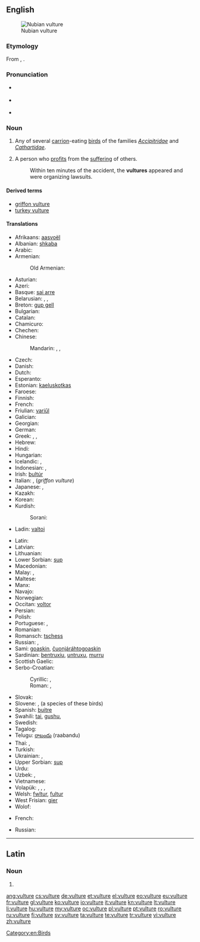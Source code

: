 ==English==
{{wikipedia}}
[[Image:Nubianvulture.jpeg|thumb|Nubian vulture]]

===Etymology===
From {{etyl|la}} {{term|vultur}}, {{term|voltur|lang=la}}.

===Pronunciation===
* {{a|RP}} {{IPA|/ˈvʌltʃəː/}}
* {{a|GenAm}} {{IPA|/ˈvʌltʃɚ/}}
* {{audio|en-us-vulture.ogg|Audio (US)}}

===Noun===
{{en-noun}}

# Any of several [[carrion]]-eating [[bird]]s of the families ''[[Accipitridae]]'' and ''[[Cathartidae]]''.
# {{colloquial}} A person who [[profit]]s from the [[suffering]] of others.
#: Within ten minutes of the accident, the '''vultures''' appeared and were organizing lawsuits.

====Derived terms====
* [[griffon vulture]]
* [[turkey vulture]]

====Translations====
{{trans-top|bird}}
* Afrikaans: [[aasvoël]]
* Albanian: [[shkaba]]
* Arabic: {{t|ar|نسر|m|tr=nasr|sc=Arab}}
* Armenian: {{t-|hy|անգղ|tr=angġ}}
*: Old Armenian: {{tø|xcl|անգղ|tr=angł|sc=Armn|xs=Old Armenian}}
* Asturian: {{t|ast|utre|m}}
* Azeri: {{t-|az|leşyeyən|xs=Azeri}}
* Basque: [[sai arre]]
* Belarusian: {{t|be|грыф|m|tr=hryf|sc=Cyrl}}, {{t|be|сіп|m|tr=sip|sc=Cyrl}}, {{t|be|белагаловы сіп|m|tr=belahalóvy sip|sc=Cyrl}}
* Breton: [[gup gell]]
* Bulgarian: {{t|bg|лешояд|m|tr=lešojad|sc=Cyrl}}
* Catalan: {{t-|ca|voltor|m}}
* Chamicuro: {{tø|ccc|tsemo'ye}}
* Chechen: {{tø|ce|аьрзу}}
* Chinese:
*: Mandarin: {{t|cmn|兀鷹|sc=Hani}}, {{t|cmn|兀鹰|tr=wùyīng|sc=Hani}}, {{t+|cmn|雕|tr=diāo|sc=Hani}}
* Czech: {{t-|cs|sup}}
* Danish: {{t|da|grib|c}}
* Dutch: {{t+|nl|gier|m}}
* Esperanto: {{t-|eo|vulturo|xs=Esperanto}}
* Estonian: [[kaeluskotkas]]
* Faroese: {{t|fo|gammur}}
* Finnish: {{t-|fi|korppikotka}}
* French: {{t+|fr|vautour|m}}
* Friulian: [[variűl]]
* Galician: {{t-|gl|voitre|m|xs=Galician}}
* Georgian: {{t|ka|ორბი|tr=orbi|sc=Geor|xs=Georgian}}
* German: {{t+|de|Geier|m}}
* Greek: {{t+|el|γύπας|m|tr=gýpas}}, {{t|el|όρνιο|n|tr=órnio}}, {{t+|el|όρνεο|n|tr=órneo}}
* Hebrew: {{t|he|נשר|m|tr=nesher|sc=Hebr}}
* Hindi: {{t|hi|गिद्ध|tr=giddh|m|sc=Deva|xs=Hindi}}
* Hungarian: {{t+|hu|keselyű}}
* Icelandic: {{t|is|gæsagammur}}, {{t|is|hrægammur|m}}
* Indonesian: {{t-|id|nazar|xs=Indonesian}}, {{t-|id|hering|xs=Indonesian}}
* Irish: [[bultúr]]
* Italian: {{t+|it|avvoltoio|m}}, {{t-|it|grifone|m}} (''griffon vulture'')
* Japanese: {{t|ja|ハゲタカ|tr=hagetaka|sc=Jpan}}, {{t|ja|ハゲワシ|tr=hagewashi|sc=Jpan}}
* Kazakh: {{t|kk|құмай|tr=kumay|sc=Cyrl}}
* Korean: {{t+|ko|독수리|tr=doksuri|sc=Kore}}
* Kurdish:
*: Sorani: {{ku-Arab|[[هه‌ڵۆ]]}}
* Ladin: [[valtoi]]
{{trans-mid}}
* Latin: {{t+|la|vultur|m}}
* Latvian: {{t|lv|baltgalvas grifs|m}}
* Lithuanian: {{t+|lt|grifas|xs=Lithuanian}}
* Lower Sorbian: [[sup]]
* Macedonian: {{t|mk|мршоjадец|m|tr=mršojadec|sc=Cyrl}}
* Malay: {{t-|ms|nasar|xs=Malay}}, {{t-|ms|hering|xs=Malay}}
* Maltese: {{t|mt|avultun|m}}
* Manx: {{t-|gv|ushag chonvayrtagh|xs=Manx}}
* Navajo: {{tø|nv|jeeshóóʼ}}
* Norwegian: {{t|no|gribb|m}}
* Occitan: [[voltor]]
* Persian: {{t|fa|کرکس|tr=karkas|xs=Persian}}
* Polish: {{t+|pl|sęp|m}}
* Portuguese: {{t+|pt|abutre|m}}, {{t+|pt|urubu|m}}
* Romanian: {{t+|ro|vultur|m}}
* Romansch: [[tschess]]
* Russian: {{t|ru|гриф|m|tr=grif|sc=Cyrl}}, {{t+|ru|стервятник|tr=stervjátnik}}
* Sami: [[goaskin]], [[čuonjáráhtogoaskin]]
* Sardinian: [[bentruxiu]], [[untruxu]], [[murru]]
* Scottish Gaelic: {{t-|gd|fang|f|xs=Scottish Gaelic}}
* Serbo-Croatian:
*: Cyrillic: {{t|sh|суп|m|sc=Cyrl}}, {{t|sh|лешинар|m|sc=Cyrl}}
*: Roman: {{t|sh|sup|m}}, {{t|sh|lešinar|m}}
* Slovak: {{t-|sk|sup|m}}
* Slovene: {{t|sl|mrhovinar|m}}, {{t|sl|jastreb|m}} (a species of these birds)
* Spanish: [[buitre]] {{m}}
* Swahili: [[tai]], [[gushu]], {{t|sw|tumbusi}}
* Swedish: {{t+|sv|gam|c}}
* Tagalog: {{t|tl|buitre}}
* Telugu: [[రాబందు]] (raabandu)
* Thai: {{t|th|อีแร้ง|tr=ee ráeng|sc=Thai}}, {{t|th|แร้ง|tr=ráeng|sc=Thai}}
* Turkish: {{t+|tr|akbaba}}
* Ukrainian: {{t|uk|гриф|m|tr=hryf|sc=Cyrl}}, {{t|uk|падальник|m|tr=pádalʹnyk|sc=Cyrl}}
* Upper Sorbian: [[sup]]
* Urdu: {{t|ur|گدھ|tr=giddh|m|xs=Urdu}}
* Uzbek: {{t|uz|jo'rchi}}, {{t|uz|kalxat}}
* Vietnamese: {{t|vi|kền kền}}
* Volapük: {{qualifier|male or female}} {{t|vo|vultur}}, {{qualifier|male}} {{t|vo|hivultur}}, {{qualifier|female}} {{t|vo|jivultur}}, {{qualifier|offspring, baby}} {{t|vo|vulturül}}
* Welsh: [[fwltur]], [[fultur]]
* West Frisian: [[gier]]
* Wolof: {{t|wo|tan|alt=tan mi}}
{{trans-bottom}}

{{trans-top|person}}
* French: {{t+|fr|charognard|m}}
{{trans-mid}}
* Russian: {{t+|ru|стервятник|tr=stervjátnik}}
{{trans-bottom}}

[[Category:en:Birds]]

----

==Latin==

===Noun===
{{la-noun-form|vulture}}

# {{inflection of|vultur|vultur|abl|s|lang=la}}

[[ang:vulture]]
[[cs:vulture]]
[[de:vulture]]
[[et:vulture]]
[[el:vulture]]
[[eo:vulture]]
[[eu:vulture]]
[[fr:vulture]]
[[gl:vulture]]
[[ko:vulture]]
[[io:vulture]]
[[it:vulture]]
[[kn:vulture]]
[[lt:vulture]]
[[li:vulture]]
[[hu:vulture]]
[[my:vulture]]
[[oc:vulture]]
[[pl:vulture]]
[[pt:vulture]]
[[ro:vulture]]
[[ru:vulture]]
[[fi:vulture]]
[[sv:vulture]]
[[ta:vulture]]
[[te:vulture]]
[[tr:vulture]]
[[vi:vulture]]
[[zh:vulture]]